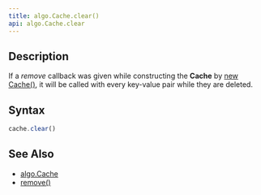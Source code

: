 ```yaml
---
title: algo.Cache.clear()
api: algo.Cache.clear
---
```


## Description

<Summary/>

If a _remove_ callback was given while constructing the **Cache** by [new Cache()](/reference/api/algo/Cache/constructor), it will be called with every key-value pair while they are deleted.

## Syntax

``` js
cache.clear()
```

## See Also

* [algo.Cache](/reference/api/algo/Cache)
* [remove()](/reference/api/algo/Cache/remove)
